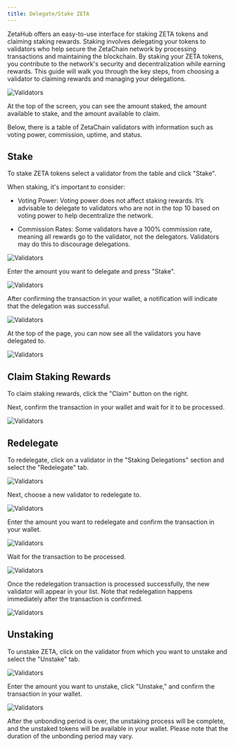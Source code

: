 ```yaml
---
title: Delegate/Stake ZETA
---
```


ZetaHub offers an easy-to-use interface for staking ZETA tokens and claiming
staking rewards. Staking involves delegating your tokens to validators who help
secure the ZetaChain network by processing transactions and maintaining the
blockchain. By staking your ZETA tokens, you contribute to the network's
security and decentralization while earning rewards. This guide will walk you
through the key steps, from choosing a validator to claiming rewards and
managing your delegations.

![Validators](/img/docs/zetahub/staking-1.png)

At the top of the screen, you can see the amount staked, the amount available to
stake, and the amount available to claim.

Below, there is a table of ZetaChain validators with information such as voting
power, commission, uptime, and status.

## Stake

To stake ZETA tokens select a validator from the table and click "Stake".

When staking, it's important to consider:

- Voting Power: Voting power does not affect staking rewards. It’s advisable to
  delegate to validators who are not in the top 10 based on voting power to help
  decentralize the network.

- Commission Rates: Some validators have a 100% commission rate, meaning all
  rewards go to the validator, not the delegators. Validators may do this to
  discourage delegations.

![Validators](/img/docs/zetahub/staking-2.png)

Enter the amount you want to delegate and press "Stake".

![Validators](/img/docs/zetahub/staking-3.png)

After confirming the transaction in your wallet, a notification will indicate
that the delegation was successful.

![Validators](/img/docs/zetahub/staking-4.png)

At the top of the page, you can now see all the validators you have delegated
to.

![Validators](/img/docs/zetahub/staking-5.png)

## Claim Staking Rewards

To claim staking rewards, click the "Claim" button on the right.

Next, confirm the transaction in your wallet and wait for it to be processed.

![Validators](/img/docs/zetahub/staking-6.png)

## Redelegate

To redelegate, click on a validator in the "Staking Delegations" section and
select the "Redelegate" tab.

![Validators](/img/docs/zetahub/staking-7.png)

Next, choose a new validator to redelegate to.

![Validators](/img/docs/zetahub/staking-8.png)

Enter the amount you want to redelegate and confirm the transaction in your
wallet.

![Validators](/img/docs/zetahub/staking-9.png)

Wait for the transaction to be processed.

![Validators](/img/docs/zetahub/staking-10.png)

Once the redelegation transaction is processed successfully, the new validator
will appear in your list. Note that redelegation happens immediately after the
transaction is confirmed.

![Validators](/img/docs/zetahub/staking-11.png)

## Unstaking

To unstake ZETA, click on the validator from which you want to unstake and
select the "Unstake" tab.

![Validators](/img/docs/zetahub/staking-12.png)

Enter the amount you want to unstake, click "Unstake," and confirm the
transaction in your wallet.

![Validators](/img/docs/zetahub/staking-13.png)

After the unbonding period is over, the unstaking process will be complete, and
the unstaked tokens will be available in your wallet. Please note that the
duration of the unbonding period may vary.
